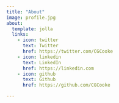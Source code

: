 ```yaml
---
title: "About"
image: profile.jpg
about:
  template: jolla
  links:
    - icon: twitter
      text: Twitter
      href: https://twitter.com/CGCooke
    - icon: linkedin
      text: LinkedIn
      href: https://linkedin.com
    - icon: github
      text: Github
      href: https://github.com/CGCooke

---
```


